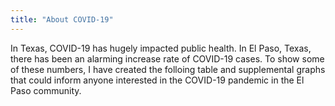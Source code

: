 ```yaml
---
title: "About COVID-19"
---
```



In Texas, COVID-19 has hugely impacted public health. In El Paso, Texas, there has been an alarming increase rate of COVID-19 cases. To show some of these numbers, I have created the folloing table and supplemental graphs that could inform anyone interested in the COVID-19 pandemic in the El Paso community. 
